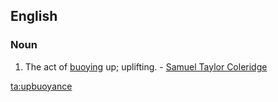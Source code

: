 ==English==
===Noun===
{{en-noun|-}}
# {{context|rare|lang=en}} The act of [[buoying]] up; uplifting. - [[w:Samuel Taylor Coleridge|Samuel Taylor Coleridge]]

[[ta:upbuoyance]]